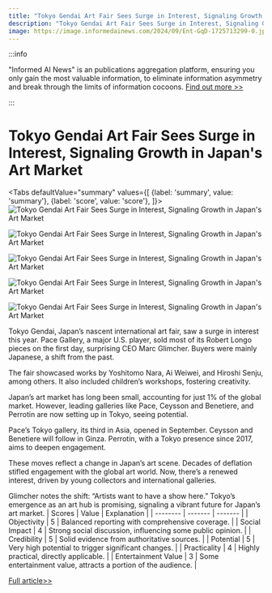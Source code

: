 ```yaml
---
title: "Tokyo Gendai Art Fair Sees Surge in Interest, Signaling Growth in Japan's Art Market"
description: "Tokyo Gendai Art Fair Sees Surge in Interest, Signaling Growth in Japan's Art Market"
image: https://image.informedainews.com/2024/09/Ent-GqD-1725713299-0.jpg
---
```



:::info

"Informed AI News" is an publications aggregation platform, ensuring you only gain the most valuable information, to eliminate information asymmetry and break through the limits of information cocoons.  [Find out more >>](/)

:::

# Tokyo Gendai Art Fair Sees Surge in Interest, Signaling Growth in Japan's Art Market


<Tabs
	defaultValue="summary"
	values={[
	{label: 'summary', value: 'summary'},
	{label: 'score', value: 'score'},
]}>
<TabItem value="summary">
<img
  src="https://image.informedainews.com/2024/09/Ent-GqD-1725713299-0.jpg"
  alt="Tokyo Gendai Art Fair Sees Surge in Interest, Signaling Growth in Japan's Art Market"
/>

<img
  src="https://image.informedainews.com/2024/09/Ent-vrw-1725713299-1.jpg"
  alt="Tokyo Gendai Art Fair Sees Surge in Interest, Signaling Growth in Japan's Art Market"
/>

<img
  src="https://image.informedainews.com/2024/09/Ent-Bmz-1725713299-2.jpg"
  alt="Tokyo Gendai Art Fair Sees Surge in Interest, Signaling Growth in Japan's Art Market"
/>

<img
  src="https://image.informedainews.com/2024/09/Ent-T9e-1725713299-3.jpg"
  alt="Tokyo Gendai Art Fair Sees Surge in Interest, Signaling Growth in Japan's Art Market"
/>

<img
  src="https://image.informedainews.com/2024/09/Ent-j5V-1725713299-4.jpg"
  alt="Tokyo Gendai Art Fair Sees Surge in Interest, Signaling Growth in Japan's Art Market"
/>



Tokyo Gendai, Japan’s nascent international art fair, saw a surge in interest this year. Pace Gallery, a major U.S. player, sold most of its Robert Longo pieces on the first day, surprising CEO Marc Glimcher. Buyers were mainly Japanese, a shift from the past.

The fair showcased works by Yoshitomo Nara, Ai Weiwei, and Hiroshi Senju, among others. It also included children’s workshops, fostering creativity.

Japan’s art market has long been small, accounting for just 1% of the global market. However, leading galleries like Pace, Ceysson and Benetiere, and Perrotin are now setting up in Tokyo, seeing potential.

Pace’s Tokyo gallery, its third in Asia, opened in September. Ceysson and Benetiere will follow in Ginza. Perrotin, with a Tokyo presence since 2017, aims to deepen engagement.

These moves reflect a change in Japan’s art scene. Decades of deflation stifled engagement with the global art world. Now, there’s a renewed interest, driven by young collectors and international galleries.

Glimcher notes the shift: “Artists want to have a show here.” Tokyo’s emergence as an art hub is promising, signaling a vibrant future for Japan’s art market.
</TabItem>
<TabItem value="score">
	| Scores     | Value   | Explanation |
	| -------- | ------- | ------- |
	| Objectivity  | 5    | Balanced reporting with comprehensive coverage.    |
	| Social Impact | 4     | Strong social discussion, influencing some public opinion.    |
	| Credibility    | 5    | Solid evidence from authoritative sources.    |
	| Potential    | 5    | Very high potential to trigger significant changes.    |
	| Practicality    | 4    | Highly practical, directly applicable.    |
	| Entertainment Value    | 3    | Some entertainment value, attracts a portion of the audience.    |
</TabItem>
</Tabs>

[Full article>>](https://asia.nikkei.com/Life-Arts/Arts/New-York-gallery-sets-pace-in-Japan-s-nascent-art-market)
